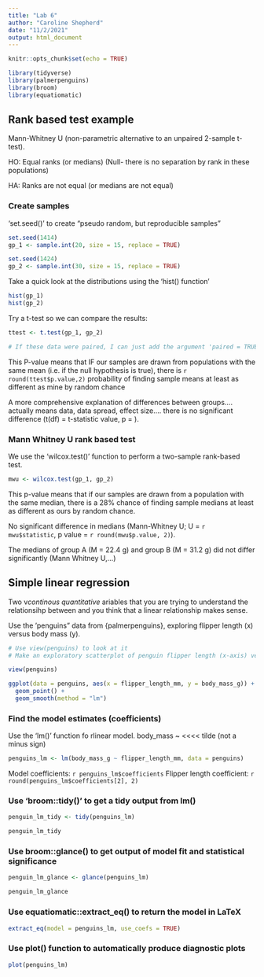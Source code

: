 ```yaml
---
title: "Lab 6"
author: "Caroline Shepherd"
date: "11/2/2021"
output: html_document
---
```


```r
knitr::opts_chunk$set(echo = TRUE)
```


```r
library(tidyverse)
library(palmerpenguins)
library(broom)
library(equatiomatic)
```

## Rank based test example

Mann-Whitney U (non-parametric alternative to an unpaired 2-sample t-test).

HO: Equal ranks (or medians)
(Null- there is no separation by rank in these populations)

HA: Ranks are not equal (or medians are not equal)


### Create samples

'set.seed()' to create "pseudo random, but reproducible samples"

```r
set.seed(1414)
gp_1 <- sample.int(20, size = 15, replace = TRUE)

set.seed(1424)
gp_2 <- sample.int(30, size = 15, replace = TRUE)
```

Take a quick look at the distributions using the 'hist() function'

```r
hist(gp_1)
hist(gp_2)
```

Try a t-test so we can compare the results:

```r
ttest <- t.test(gp_1, gp_2)

# If these data were paired, I can just add the argument 'paired = TRUE' within the t.test() function.
```

This P-value means that IF our samples are drawn from populations with the same mean (i.e. if the null hypothesis is true), there is `r round(ttest$p.value,2)` probability of finding sample means at least as different as mine by random chance

A more comprehensive explanation of differences between groups.... actually means data, data spread, effect size.... there is no significant difference (t(df) = t-statistic value, p = ).

### Mann Whitney U rank based test

We use the 'wilcox.test()' function to perform a two-sample rank-based test.

```r
mwu <- wilcox.test(gp_1, gp_2)
```

This p-value means that if our samples are drawn from a population with the same median, there is a 28% chance of finding sample medians at least as different as ours by random chance.

No significant difference in medians (Mann-Whitney U; U = `r mwu$statistic`, p value = `r round(mwu$p.value, 2)`).

The medians of group A (M = 22.4 g) and group B (M = 31.2 g) did not differ significantly (Mann Whitney U,...)


## Simple linear regression

Two v*continous quantitative* ariables that you are trying to understand the relationsihp between and you think that a linear relationship makes sense.

Use the 'penguins" data from {palmerpenguins}, exploring flipper length (x) versus body mass (y).

```r
# Use view(penguins) to look at it 
# Make an exploratory scatterplot of penguin flipper length (x-axis) versus body mass (y-axis)

view(penguins)

ggplot(data = penguins, aes(x = flipper_length_mm, y = body_mass_g)) +
  geom_point() +
  geom_smooth(method = "lm")
```
### Find the model estimates (coefficients)

Use the 'lm()' function fo rlinear model.
body_mass ~ <<<< tilde (not a minus sign)

```r
penguins_lm <- lm(body_mass_g ~ flipper_length_mm, data = penguins)

```

Model coefficients: `r penguins_lm$coefficients`
Flipper length coefficient: `r round(penguins_lm$coefficients[2], 2)`

### Use 'broom::tidy()' to get a tidy output from lm()

```r
penguin_lm_tidy <- tidy(penguins_lm)

penguin_lm_tidy

```

### Use broom::glance() to get output of model fit and statistical significance

```r
penguin_lm_glance <- glance(penguins_lm)

penguin_lm_glance
```
### Use equatiomatic::extract_eq() to return the model in LaTeX

```r
extract_eq(model = penguins_lm, use_coefs = TRUE)
```

### Use plot() function to automatically produce diagnostic plots

```r
plot(penguins_lm)
```



